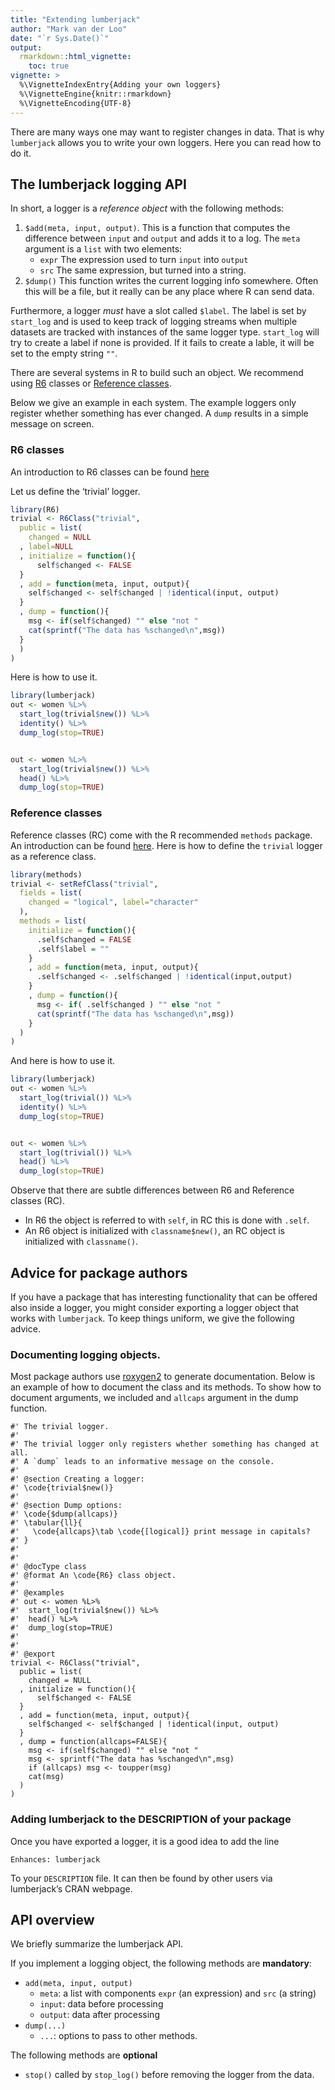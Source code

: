 ```yaml
---
title: "Extending lumberjack"
author: "Mark van der Loo"
date: "`r Sys.Date()`"
output: 
  rmarkdown::html_vignette:
    toc: true
vignette: >
  %\VignetteIndexEntry{Adding your own loggers}
  %\VignetteEngine{knitr::rmarkdown}
  %\VignetteEncoding{UTF-8}
---
```


There are many ways one may want to register changes in data.
That is why `lumberjack` allows you to write your own loggers. Here you can
read how to do it.

## The lumberjack logging API

In short, a logger is a _reference object_ with the following methods:

1. `$add(meta, input, output)`. This is a function that computes the
difference between `input` and `output` and adds it to a log. The `meta`
argument is a `list` with two elements:
    - `expr` The expression used to turn `input` into `output`
    - `src` The same expression, but turned into a string.
2. `$dump()` This function writes the current logging info somewhere.  Often
    this will be a file, but it really can be any place where R can send data.

Furthermore, a logger _must_ have a slot called `$label`. The label is set by
`start_log` and is used to keep track of logging streams when multiple datasets
are tracked with instances of the same logger type. `start_log` will try to
create a label if none is provided. If it fails to create a lable, it will
be set to the empty string `""`.

There are several systems in R to build such an object. We recommend
using [R6](https://cran.r-project.org/package=R6) classes or 
[Reference classes](http://adv-r.had.co.nz/R5.html).

Below we give an example in each system. The example loggers only register
whether something has ever changed. A `dump` results in a simple message on
screen.


### R6 classes
An introduction to R6 classes can be found [here](https://cran.r-project.org/package=R6/vignettes/Introduction.html)

Let us define the 'trivial' logger.
```r
library(R6)
trivial <- R6Class("trivial",
  public = list(
    changed = NULL
  , label=NULL
  , initialize = function(){
      self$changed <- FALSE
  }
  , add = function(meta, input, output){
    self$changed <- self$changed | !identical(input, output)
  }
  , dump = function(){
    msg <- if(self$changed) "" else "not "
    cat(sprintf("The data has %schanged\n",msg))
  }
  )
)
```
Here is how to use it.
```r
library(lumberjack)
out <- women %L>% 
  start_log(trivial$new()) %L>%
  identity() %L>%
  dump_log(stop=TRUE)


out <- women %L>%
  start_log(trivial$new()) %L>%
  head() %L>%
  dump_log(stop=TRUE)
```

### Reference classes
Reference classes (RC) come with the R recommended `methods` package. 
An introduction can be found [here](http://adv-r.had.co.nz/R5.html). Here is how
to define the `trivial` logger as a reference class.
```r
library(methods)
trivial <- setRefClass("trivial",
  fields = list(
    changed = "logical", label="character"
  ),
  methods = list(
    initialize = function(){
      .self$changed = FALSE
      .self$label = ""
    }
    , add = function(meta, input, output){
      .self$changed <- .self$changed | !identical(input,output)
    }
    , dump = function(){
      msg <- if( .self$changed ) "" else "not "
      cat(sprintf("The data has %schanged\n",msg))
    }
  )
)
```
And here is how to use it.
```r
library(lumberjack)
out <- women %L>% 
  start_log(trivial()) %L>%
  identity() %L>%
  dump_log(stop=TRUE)


out <- women %L>%
  start_log(trivial()) %L>%
  head() %L>%
  dump_log(stop=TRUE)

```

Observe that there are subtle differences between R6 and Reference classes (RC).

- In R6 the object is referred to with `self`, in RC this is done with `.self`.
- An R6 object is initialized with `classname$new()`, an RC object is initialized with `classname()`. 

## Advice for package authors

If you have a package that has interesting functionality that can be offered
also inside a logger, you might consider exporting a logger object that works
with `lumberjack`. To keep things uniform, we give the following advice.

### Documenting logging objects.
Most package authors use [roxygen2](https://cran.r-project.org/package=roxygen2) 
to generate documentation. Below is an example of how to document the class
and its methods. To show how to document arguments, we included and
`allcaps` argument in the dump function.

```
#' The trivial logger.
#' 
#' The trivial logger only registers whether something has changed at all.
#' A `dump` leads to an informative message on the console.
#'
#' @section Creating a logger:
#' \code{trivial$new()}
#' 
#' @section Dump options:
#' \code{$dump(allcaps)}
#' \tabular{ll}{
#'   \code{allcaps}\tab \code{[logical]} print message in capitals?
#' }
#' 
#' 
#' @docType class
#' @format An \code{R6} class object.
#' 
#' @examples
#' out <- women %L>%
#'  start_log(trivial$new()) %L>%
#'  head() %L>%
#'  dump_log(stop=TRUE)
#' 
#'
#' @export
trivial <- R6Class("trivial",
  public = list(
    changed = NULL
  , initialize = function(){
      self$changed <- FALSE
  }
  , add = function(meta, input, output){
    self$changed <- self$changed | !identical(input, output)
  }
  , dump = function(allcaps=FALSE){
    msg <- if(self$changed) "" else "not "
    msg <- sprintf("The data has %schanged\n",msg)
    if (allcaps) msg <- toupper(msg)
    cat(msg)
  )
)
```


### Adding lumberjack to the DESCRIPTION of your package

Once you have exported a logger, it is a good idea to add the line
```
Enhances: lumberjack
```
To your `DESCRIPTION` file. It can then be found by other users via lumberjack's
CRAN webpage.

## API overview

We briefly summarize the lumberjack API.

If you implement a logging object, the following methods are **mandatory**:

- `add(meta, input, output)`
    - `meta`: a list with components `expr` (an expression) and `src` (a string)
    - `input`: data before processing
    - `output`: data after processing
- `dump(...)` 
    - `...`: options to pass to other methods.

The following methods are **optional**

- `stop()` called by `stop_log()` before removing the logger from the data.








